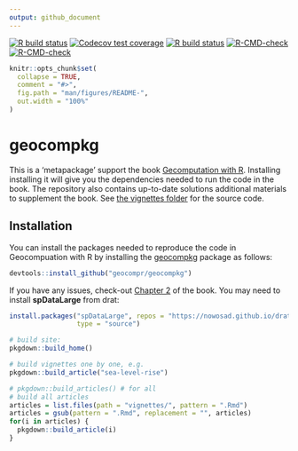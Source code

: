```yaml
---
output: github_document
---
```


<!-- badges: start -->
[![R build status](https://github.com/geocompr/geocompkg/workflows/pkgdown/badge.svg)](https://github.com/geocompr/geocompkg/actions)
[![Codecov test coverage](https://codecov.io/gh/geocompr/geocompkg/branch/master/graph/badge.svg)](https://codecov.io/gh/geocompr/geocompkg?branch=master)
[![R build status](https://github.com/geocompr/geocompkg/workflows/R-CMD-check/badge.svg)](https://github.com/geocompr/geocompkg/actions)
[![R-CMD-check](https://github.com/geocompr/geocompkg/workflows/R-CMD-check/badge.svg)](https://github.com/geocompr/geocompkg/actions)
[![R-CMD-check](https://github.com/geocompr/geocompkg/actions/workflows/R-CMD-check.yaml/badge.svg)](https://github.com/geocompr/geocompkg/actions/workflows/R-CMD-check.yaml)
<!-- badges: end -->

<!-- README.md is generated from README.Rmd. Please edit that file -->

```r
knitr::opts_chunk$set(
  collapse = TRUE,
  comment = "#>",
  fig.path = "man/figures/README-",
  out.width = "100%"
)
```

# geocompkg

This is a 'metapackage' support the book 
[Gecomputation with R](https://geocompr.robinlovelace.net/).
Installing installing it will give you the dependencies needed to run the code in the book.
The repository also contains up-to-date solutions additional materials to supplement the book.
See [the vignettes folder](https://github.com/geocompr/geocompkg/tree/master/vignettes) for the source code.

## Installation

You can install the packages needed to reproduce the code in Geocompuation with R by installing the [geocompkg](https://github.com/geocompr/geocompkg) package as follows:

```r
devtools::install_github("geocompr/geocompkg")
```

If you have any issues, check-out [Chapter 2](https://geocompr.robinlovelace.net/spatial-class.html) of the book.
You may need to install **spDataLarge** from drat:

```r
install.packages("spDataLarge", repos = "https://nowosad.github.io/drat/",
                 type = "source")
```


```r
# build site:
pkgdown::build_home()

# build vignettes one by one, e.g.
pkgdown::build_article("sea-level-rise")

# pkgdown::build_articles() # for all
# build all articles
articles = list.files(path = "vignettes/", pattern = ".Rmd")
articles = gsub(pattern = ".Rmd", replacement = "", articles)
for(i in articles) {
  pkgdown::build_article(i)
}
```

